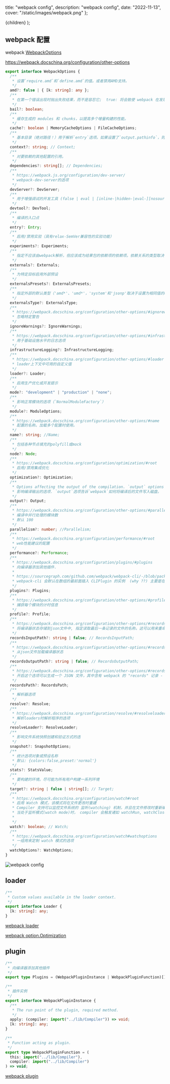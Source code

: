   title: "webpack config",
  description: "webpack config",
  date: "2022-11-13",
  cover: "/static/images/webpack.png"
};

  <MDXContentCom meta={meta}>{children}</MDXContentCom>
);

## webpack 配置

webpack [WebpackOptions](https://sourcegraph.com/github.com/webpack/webpack@main/-/blob/declarations/WebpackOptions.d.ts)

https://webpack.docschina.org/configuration/other-options

```ts
export interface WebpackOptions {
  /**
   * 设置`require.amd`和`define.amd`的值。或者禁用AMD支持。
   */
  amd?: false | { [k: string]: any };
  /**
   * 在第一个错误出现时抛出失败结果，而不是容忍它;  true: 将会致使 webpack 在发现错误时尽快退出。
   */
  bail?: boolean;
  /**
   * 缓存生成的 modules 和 chunks，以提高多个增量构建的性能。
   */
  cache?: boolean | MemoryCacheOptions | FileCacheOptions;
  /**
   * 基本目录（绝对路径！）用于解析`entry`选项。如果设置了`output.pathinfo`，则包含的pathinfo将缩短到此目录。
   */
  context?: string; // Context;
  /**
   * 对要依赖的其他配置的引用。
   */
  dependencies?: string[]; // Dependencies;
  /**
   * https://webpack.js.org/configuration/dev-server/
   * webpack-dev-server的选项
   */
  devServer?: DevServer;
  /**
   * 用于增强调试的开发工具 (false | eval | [inline-|hidden-|eval-][nosources-][cheap-[module-]]source-map).
   */
  devtool?: DevTool;
  /**
   * 编译的入口点
   */
  entry?: Entry;
  /**
   * 启用/禁用实验（具有relax-SemVer兼容性的实验功能）
   */
  experiments?: Experiments;
  /**
   * 指定不应该由webpack解析，但应该成为结果包的依赖项的依赖项。依赖关系的类型取决于`output.libraryTarget`。
   */
  externals?: Externals;
  /**
   * 为特定目标启用外部预设
   */
  externalsPresets?: ExternalsPresets;
  /**
   * 指定外部的默认类型（'amd*'、'umd*'，'system'和'jsonp'取决于设置为相同值的output.libraryTarget）。
   */
  externalsType?: ExternalsType;
  /**
   * https://webpack.docschina.org/configuration/other-options/#ignorewarnings
   * 忽略特定警告
   */
  ignoreWarnings?: IgnoreWarnings;
  /**
   * https://webpack.docschina.org/configuration/other-options/#infrastructurelogging
   * 用于基础设施水平的日志选项
   */
  infrastructureLogging?: InfrastructureLogging;
  /**
   * https://webpack.docschina.org/configuration/other-options/#loader
   * loader上下文中可用的自定义值
   */
  loader?: Loader;
  /**
   * 启用生产优化或开发提示
   */
  mode?: "development" | "production" | "none";
  /**
   * 影响正常模块的选项（`NormalModuleFactory`）
   */
  module?: ModuleOptions;
  /**
   * https://webpack.docschina.org/configuration/other-options/#name
   * 配置的名称。加载多个配置时使用。
   */
  name?: string; //Name;
  /**
   * 包括各种节点填充的polyfill或mock
   */
  node?: Node;
  /**
   * https://webpack.docschina.org/configuration/optimization/#root
   * 启用/禁用集成优化
   */
  optimization?: Optimization;
  /**
   * Options affecting the output of the compilation. `output` options tell webpack how to write the compiled files to disk.
   * 影响编译输出的选项. `output`选项告诉`webpack`如何将编译后的文件写入磁盘。
   */
  output?: Output;
  /**
   * https://webpack.docschina.org/configuration/other-options/#parallelism
   * 编译中并行处理的模块数
   * 默认 100
   */
  parallelism?: number; //Parallelism;
  /**
   * https://webpack.docschina.org/configuration/performance/#root
   * web性能建议的配置
   */
  performance?: Performance;
  /**
   * https://webpack.docschina.org/configuration/plugins/#plugins
   * 向编译器添加其他插件.
   *
   * https://sourcegraph.com/github.com/webpack/webpack-cli/-/blob/packages/webpack-cli/src/plugins/CLIPlugin.ts?L11
   * webpack-cli 会默认在数组的最前面插入 CLIPlugin 的实例  (why ??) 主要是在控制台输出内容（打印日志）
   */
  plugins?: Plugins;
  /**
   * https://webpack.docschina.org/configuration/other-options/#profile
   * 捕获每个模块的计时信息
   */
  profile?: Profile;
  /**
   * https://webpack.docschina.org/configuration/other-options/#recordsinputpath
   * 将编译器状态存储到json文件中, 指定读取最后一条记录的文件的名称。这可以用来重命名一个记录文件
   */
  recordsInputPath?: string | false; // RecordsInputPath;
  /**
   * https://webpack.docschina.org/configuration/other-options/#recordsoutputpath
   * 从json文件加载编译器状态
   */
  recordsOutputPath?: string | false; // RecordsOutputPath;
  /**
   * https://webpack.docschina.org/configuration/other-options/#recordspath
   * 开启这个选项可以生成一个 JSON 文件，其中含有 webpack 的 "records" 记录 - 即「用于存储跨多次构建(across multiple builds)的模块标识符」的数据片段。可以使用此文件来跟踪在每次构建之间的模块变化。只要简单的设置一下路径,就可以生成这个 JSON 文件
   */
  recordsPath?: RecordsPath;
  /**
   * 解析器选项
   */
  resolve?: Resolve;
  /**
   * https://webpack.docschina.org/configuration/resolve/#resolveloader
   * 解析loaders时解析程序的选项
   */
  resolveLoader?: ResolveLoader;
  /**
   * 影响文件系统快照创建和验证方式的选
   */
  snapshot?: SnapshotOptions;
  /**
   * 统计选项对象或预设名称
   * 默认: {colors:false,preset:'normal'}
   */
  stats?: StatsValue;
  /**
   * 要构建的环境。尽可能为所有用户构建一系列环境
   */
  target?: string | false | string[]; // Target;
  /**
   * https://webpack.docschina.org/configuration/watch#root
   * 启用 Watch 模式，该模式将在文件更改时重建
   * Compiler 支持可以监控文件系统的 监听(watching) 机制，并且在文件修改时重新编译。
   * 当处于监听模式(watch mode)时， compiler 会触发诸如 watchRun, watchClose 和 invalid 等额外的事件
   *
   */
  watch?: boolean; // Watch;
  /**
   * https://webpack.docschina.org/configuration/watch#watchoptions
   * 一组用来定制 watch 模式的选项
   */
  watchOptions?: WatchOptions;
}
```

![webpack config](/static/images/webpack.config.png)

## loader

```ts
/**
 * Custom values available in the loader context.
 */
export interface Loader {
  [k: string]: any;
}
```

[webpack loader](/blog/webpack/loaders)

[webpack option.Optimization](/blog/webpack/options-Optimization)

## plugin

```ts
/**
 * 向编译器添加其他插件
 */
export type Plugins = (WebpackPluginInstance | WebpackPluginFunction)[];

/**
 * 插件实例
 */
export interface WebpackPluginInstance {
  /**
   * The run point of the plugin, required method.
   */
  apply: (compiler: import("../lib/Compiler")) => void;
  [k: string]: any;
}

/**
 * Function acting as plugin.
 */
export type WebpackPluginFunction = (
  this: import("../lib/Compiler"),
  compiler: import("../lib/Compiler")
) => void;
```

[webpack plugin](/blog/webpack/plugins)

